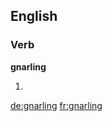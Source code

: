==English==

===Verb===
'''gnarling'''

# {{present participle of|gnarl}}

[[de:gnarling]]
[[fr:gnarling]]